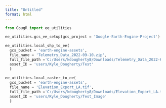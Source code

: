 ```yaml
---
title: "Untitled"
format: html
---
```


```python
from CougR import ee_utilities

ee_utilities.gcs_ee_setup(gcs_project = 'Google-Earth-Engine-Project')

ee_utilities.local_shp_to_ee(
  gcs_bucket = 'earth-engine-assets',
  file_name = 'Telemetry_Data_2022-09-10.zip',
  full_file_path ='C:/Users/kdougherty8/Downloads/Telemetry_Data_2022-09-10.zip', 
  asset_ID = 'users/Kyle_Dougherty/Test'
  )
  
ee_utilities.local_raster_to_ee(
  gcs_bucket = 'earth-engine-assets',
  file_name = 'Elevation_Export_LA.tif',
  full_file_path ='C:/Users/kdougherty8/Downloads/Elevation_Export_LA.tif', 
  asset_ID = 'users/Kyle_Dougherty/Test_Image'
  )
```


